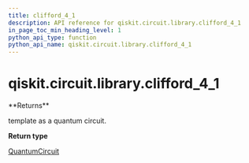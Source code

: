 ```yaml
---
title: clifford_4_1
description: API reference for qiskit.circuit.library.clifford_4_1
in_page_toc_min_heading_level: 1
python_api_type: function
python_api_name: qiskit.circuit.library.clifford_4_1
---
```


<span id="qiskit-circuit-library-clifford-4-1" />

# qiskit.circuit.library.clifford\_4\_1

<Function id="qiskit.circuit.library.clifford_4_1" name="clifford_4_1" isDedicatedPage={true} github="https://github.com/qiskit/qiskit/tree/stable/0.24/qiskit/circuit/library/templates/clifford/clifford_4_1.py" signature="clifford_4_1()">
  **Returns**

  template as a quantum circuit.

  **Return type**

  [QuantumCircuit](qiskit.circuit.QuantumCircuit "qiskit.circuit.QuantumCircuit")
</Function>

